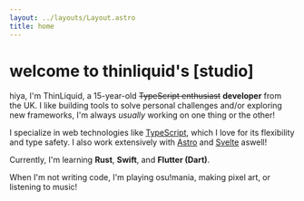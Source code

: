 ```yaml
---
layout: ../layouts/Layout.astro
title: home
---
```

# welcome to thinliquid's [studio]

hiya, I'm ThinLiquid, a 15-year-old ~~TypeScript enthusiast~~ **developer** from the UK. I like building
tools to solve personal challenges and/or exploring new frameworks, I'm always *usually* working on one
thing or the other!

I specialize in web technologies like [TypeScript](https://www.typescriptlang.org/), which I love for
its flexibility and type safety. I also work extensively with [Astro](https://astro.build/) and
[Svelte](https://svelte.dev/) aswell!

Currently, I'm learning **Rust**, **Swift**, and **Flutter (Dart)**.

When I'm not writing code, I'm playing osu!mania, making pixel art, or listening to music!
